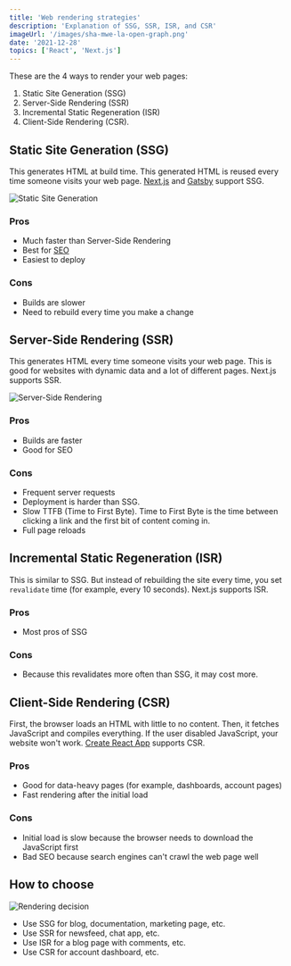 ```yaml
---
title: 'Web rendering strategies'
description: 'Explanation of SSG, SSR, ISR, and CSR'
imageUrl: '/images/sha-mwe-la-open-graph.png'
date: '2021-12-28'
topics: ['React', 'Next.js']
---
```


These are the 4 ways to render your web pages:

1. Static Site Generation (SSG)
2. Server-Side Rendering (SSR)
3. Incremental Static Regeneration (ISR)
4. Client-Side Rendering (CSR).

## Static Site Generation (SSG)

This generates HTML at build time. This generated HTML is reused every time someone visits your web page. [Next.js](https://nextjs.org) and [Gatsby](https://www.gatsbyjs.com) support SSG.

![Static Site Generation](/images/static-site-generation.png)

### Pros

- Much faster than Server-Side Rendering
- Best for [SEO](https://en.wikipedia.org/wiki/Search_engine_optimization)
- Easiest to deploy

### Cons

- Builds are slower
- Need to rebuild every time you make a change

## Server-Side Rendering (SSR)

This generates HTML every time someone visits your web page. This is good for websites with dynamic data and a lot of different pages. Next.js supports SSR.

![Server-Side Rendering](/images/server-side-rendering.png)

### Pros

- Builds are faster
- Good for SEO

### Cons

- Frequent server requests
- Deployment is harder than SSG.
- Slow TTFB (Time to First Byte). Time to First Byte is the time between clicking a link and the first bit of content coming in.
- Full page reloads

## Incremental Static Regeneration (ISR)

This is similar to SSG. But instead of rebuilding the site every time, you set `revalidate` time (for example, every 10 seconds). Next.js supports ISR.

### Pros

- Most pros of SSG

### Cons

- Because this revalidates more often than SSG, it may cost more.

## Client-Side Rendering (CSR)

First, the browser loads an HTML with little to no content. Then, it fetches JavaScript and compiles everything. If the user disabled JavaScript, your website won't work. [Create React App](https://create-react-app.dev) supports CSR.

### Pros

- Good for data-heavy pages (for example, dashboards, account pages)
- Fast rendering after the initial load

### Cons

- Initial load is slow because the browser needs to download the JavaScript first
- Bad SEO because search engines can't crawl the web page well

## How to choose

![Rendering decision](/images/rendering-decision.png)

- Use SSG for blog, documentation, marketing page, etc.
- Use SSR for newsfeed, chat app, etc.
- Use ISR for a blog page with comments, etc.
- Use CSR for account dashboard, etc.
